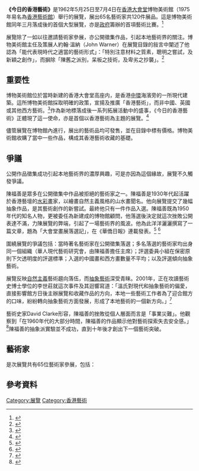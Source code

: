 '''《今日的香港藝術》'''是1962年5月25日至7月4日在[[香港大會堂|香港大會堂]]博物美術館（1975年易名為[[香港藝術館|香港藝術館]]）舉行的展覽，展出65名藝術家共120件展品。這是博物美術館同年三月落成後的首個大型展覽，亦是[[英屬香港|政府]]籌辦的首項藝術比賽。<ref name=":0">{{Cite book|title=Luis Chan and the 'Hong Kong Art Today' Dispute|last=Lee|first=Jack Saichong|publisher=Asia Art Archive|year=2006|isbn=9889766434|location=Hong Kong|pages=134–40}}</ref>

展覽除了一如以往邀請藝術家參展，亦公開徵集作品，引起本地藝術界的關注。博物美術館主任及策展人約翰·溫納（John Warner）在展覽目錄的敍言中闡述了他認為「能代表現時代之適當的藝術形式」：「特別注意材料之質素，聰明之嘗試，及新穎之創作」，而摒除「陳舊之派別，呆板之技術，及卑劣之抄襲」。<ref>{{Cite book|url=https://aaa.org.hk/en/collection/search/library/hong-kong-art-today|title=Introduction|last=Warner|first=John|publisher=HK Printer|year=1962|isbn=|location=Hong Kong|pages=}}</ref>

== 重要性 ==
博物美術館位於當時新建的香港大會堂高座内，是香港[[中環|中環]]海濱旁的一所現代建築。這所博物美術館採取明確的政策，宣揚及推廣「香港藝術」，而非中國、英國或其他西方藝術。<ref>{{Cite book|title=The Hong Kong Eye: A Legacy Revisited|last=Chu|first=Christina|publisher=Skira Editore S.p.A.|year=2012|isbn=9788857214610|editor-last=Tsong-Zung Chang and Serenella Ciclitira|location=|pages=28}}</ref>作為新地標落成後一系列拓展活動中的盛事，《今日的香港藝術》正體現了這一使命，亦是首個以香港藝術為主題的展覽。<ref>{{Cite book|last=鄭|first=蕾|title=香港現代主義文學與思潮|publisher=中華書局(香港)有限公司|year=2016|isbn=9888420828|location=香港|pages=}}</ref>

儘管展覽在博物館內進行，展出的藝術品均可發售，並在目錄中標有價格。博物美術館收購了當中一些作品，構成其香港藝術收藏的基礎。

== 爭議 ==
公開作品徵集成功引起本地藝術界的濃厚興趣，可是亦因為這個緣故，展覽不久觸發爭議。

陳福善是眾多在公開徵集中作品被拒絕的藝術家之一。陳福善是1930年代起活躍於香港藝壇的[[水彩画|水彩畫]]家，以繪畫自然主義風格的山水畫聞名。他向展覽提交了幾幅抽象作品，是其藝術創作的新嘗試。最終他只有一件作品入選。陳福善既為1950年代的知名人物，更被委任為新建成的博物館顧問，他落選後決定就這次挫敗公開表達不滿，力陳展覽的弊端，引起了一場藝術界的風波。他為此洋洋灑灑撰寫了一篇文章，題為「大會堂畫展落選記」，在《華僑日報》連載發表。<ref name=":0">{{Cite book|title=Luis Chan and the 'Hong Kong Art Today' Dispute|last=Lee|first=Jack Saichong|publisher=Asia Art Archive|year=2006|isbn=9889766434|location=Hong Kong|pages=134–40}}</ref> <ref>{{Cite news|title=My Unsuccessful Submission to the City Hall Art Exhibition|author=Chan|first=Luis|date=May–June 1962|work=Wah Kiu Yat Po|accessdate=}}</ref>

圍繞展覽的爭議包括：當時著名藝術家在公開徵集落選；多名落選的藝術家均出身同一個組織（華人現代藝術研究會，由陳福善擔任主席）；評選委員小組在保密原則下欠透明度的評選標準；入選的中國畫和西方畫數量不平均；以及評選傾向抽象藝術。

展覽反映[[现实主义|自然主義]]藝術趨向落伍，而[[抽象藝術|抽象藝術]]深受青睐。2001年，正在攻讀藝術史博士學位的李世莊就這次事件及其迴響寫道：「溫氏對現代和抽象藝術的偏愛，直接影響館方日後主辦展覽和收藏作品的方向，本地一些藝術工作者為了迎合館方的口味，紛紛轉向抽象藝術方面發展，形成了本地藝術的一個新方向。」<ref name=":0">{{Cite book|title=Luis Chan and the 'Hong Kong Art Today' Dispute|last=Lee|first=Jack Saichong|publisher=Asia Art Archive|year=2006|isbn=9889766434|location=Hong Kong|pages=134–40}}</ref>

藝術史家David Clarke形容，陳福善的挫敗從個人層面而言是「事業災難」。他觀察到「在1960年代的大部分時間，陳福善的作品顯示他對藝術探索失去安全感。」<ref>{{Cite book|title=Towards Psychic Decolonization: The Development of Luis Chan's Painting|last=Clarke|first=David|publisher=Asia Art Archive|year=2006|isbn=9889766434|editor-last=Lee|editor-first=Jack Saichong|location=Hong Kong|pages=142–143}}</ref>陳福善的抽象派實驗並不成功，直到十年後才創出下一個藝術突破。

== 藝術家 ==
是次展覽共有65位藝術家參展，包括：{{Columns-list|* 江元瑾
* 陳清濤
* 陳球安
* 陳錄記
* 趙少昂
* 陳榮健
* 張義
* 周永沾
* 周世聰
* 徐榕生
* Cuy SICHEL
* D. G. WYE
* David PUN
* 白連
* Edmund EMAMOODEN
* F. WILLIAMS
* 何爾曼
* 尤紹曾
* 夏德飛
* Julia BARON
* K. E. TOMLIN
* 金嘉倫
* 江伯魚
* 郭文基
* 鄺耀鼎
* 李汛萍
* 李文彰
* 黎明
* 林澤鈿
* 林鎮輝
* 林建同
* 劉煒堂
* 李國榮
* 李流丹
* 梁伯譽
* 梁錫莊
* 盧巨川
* 陸無涯
* 呂燦銘
* 呂壽琨
* 陳福善
* 譚慧霞
* J.P. POTTER
* Marianne SCHIOLL
* Mavis BAKER
* Mrs HOLZBURGER
* 韓志勳
* 潘士超
* 彭楨
* 江從新
* 鄔玉笙
* Roy RIDGEWAY
* 宋志元
* 謝江華
* Wendy YEO
* John WARNER
* 黃家齊
* 黃浩然
* 黃祥
* 黃般若
* 黃佩瑚
* 王無邪
* Y. ELIAS
* 楊善深
* 嚴以敬|colwidth=20em}}

== 參考資料 ==
{{Reflist}}
[[Category:展覽|Category:展覽]]
[[Category:香港藝術|Category:香港藝術]]